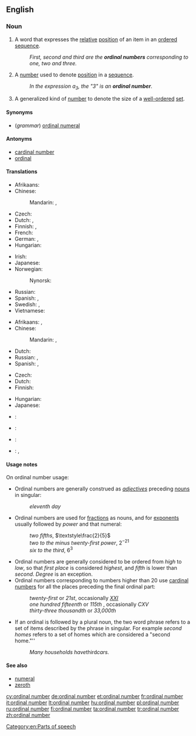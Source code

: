 ==English==
{{wikipedia}}

===Noun===
{{en-noun|head=[[ordinal]] [[number]]}}

# {{context|grammar|lang=en}} A word that expresses the [[relative]] [[position]] of an item in an [[ordered]] [[sequence]].
#: ''First, second and third are the '''ordinal numbers''' corresponding to one, two and three.''
# {{context|arithmetic|lang=en}} A [[number]] used to denote [[position]] in a [[sequence]].
#: ''In the expression a<sub>3</sub>, the "3" is an '''ordinal number'''.''
# {{context|mathematics|lang=en}} A generalized kind of [[number]] to denote the size of a [[well-ordered]] [[set]].

====Synonyms====
* (''grammar'') [[ordinal numeral]]

====Antonyms====
* [[cardinal number]]
* [[ordinal]]

====Translations====
{{trans-top|number used to denote relative position in a sequence}}
* Afrikaans: {{t|af|rangtelwoord}}
* Chinese:
*: Mandarin: {{t+|cmn|順序數|sc=Hani}}, {{t|cmn|顺序数|tr=shùnxùshù|sc=Hani}}
* Czech: {{t|cs|řadová číslovka|f}}
* Dutch: {{t|nl|ranggetal|n}}, {{t+|nl|rangtelwoord|n}}
* Finnish: {{t+|fi|järjestysluku}}, {{t+|fi|ordinaaliluku}}
* French: {{t|fr|nombre ordinal|m}}
* German: {{t+|de|Ordinalzahl|f}}, {{t+|de|Ordnungszahl|f}}
* Hungarian: {{t+|hu|sorszámnév}}
{{trans-mid}}
* Irish: {{t|ga|orduimhir|f}}
* Japanese: {{t|ja|序数詞|tr=じょすうし, josūshi}}
* Norwegian: {{t+|no|ordenstall|n}}
*: Nynorsk: {{t|nn|rekkjetal|n}}
* Russian: {{t+|ru|порядковое числительное|n|tr=porjádkovoje čislítel’noje}}
* Spanish: {{t|es|ordinal|m}}, {{t|es|adjetivo ordinal|m}}
* Swedish: {{t+|sv|ordningstal}}, {{t|sv|ordinaltal}}
* Vietnamese: {{t|vi|số thứ tự}}
{{trans-bottom}}

{{trans-top|number used to denote position in a sequence}}
* Afrikaans: {{t|af|ranggetal}}, {{t|af|ordinale getal}}
* Chinese:
*: Mandarin: {{t|cmn|序數|sc=Hani}}, {{t+|cmn|序数|tr=xùshù|sc=Hani}}
{{trans-mid}}
* Dutch: {{t|nl|ranggetal|n}}
* Russian: {{t+|ru|порядковый номер|m|tr=porjádkovyj nómer}}, {{t+|ru|номер|m|tr=nómer}}
* Spanish: {{t|es|ordinal|m}}, {{t+|es|número ordinal|m}}
{{trans-bottom}}

{{trans-top|generalized kind of number to denote the size of a well-ordered set}}
* Czech: {{t|cs|ordinální číslo|n}}
* Dutch: {{t|nl|ranggetal|n}}
* Finnish: {{t|fi|ordinaali}}
{{trans-mid}}
* Hungarian: {{t+|hu|rendszám}}
* Japanese: {{t|ja|順序数|tr=じゅんじょすう, junjosū|sc=Jpan}}
{{trans-bottom}}

{{checktrans-top}}
* {{ttbc|fr}}: {{t+|fr|ordinal|m}}
{{trans-mid}}
* {{ttbc|is}}: {{t+|is|raðtala|f}}
* {{ttbc|it}}: {{t|it|numero ordinale|m}}
* {{ttbc|sv}}: {{t+|sv|ordningstal}}, {{t|sv|ordinaltal}}
{{trans-bottom}}

====Usage notes====
On ordinal number usage:
* Ordinal numbers are generally construed as ''[[adjective]]s'' preceding {{context|countable|lang=en}} [[noun]]s in singular:
*: ''eleventh day''
* Ordinal numbers are used for [[fraction]]s as {{context|countable|lang=en}} nouns, and for [[exponent]]s usually followed by ''power'' and that numeral:
*: ''two fifths'', <math>\textstyle\frac{2}{5}</math>
*: ''two to the minus twenty-first power'', <math>2^{-21}</math>
*: ''six to the third'', <math>6^3</math>
* Ordinal numbers are generally considered to be ordered from ''high'' to ''low'', so that ''first place'' is considered ''highest'', and ''fifth'' is lower than ''second''. ''Degree'' is an exception.
* Ordinal numbers corresponding to numbers higher than 20 use [[cardinal number]]s for all the places preceding the final ordinal part:
*: ''twenty-first'' or ''21st'', occasionally ''[[XXI]]''
*: ''one hundred fifteenth'' or ''115th'' , occasionally ''CXV''
*: ''thirty-three thousandth'' or ''33,000th''
* If an ordinal is followed by a plural noun, the two word phrase refers to a set of items described by the phrase in singular. For example ''second homes'' refers to a set of homes which are considered a "second home."''
*: ''Many households have ''third'' cars.''

====See also====
* [[numeral]]
* [[zeroth]]

[[Category:en:Parts of speech]]

[[cy:ordinal number]]
[[de:ordinal number]]
[[et:ordinal number]]
[[fr:ordinal number]]
[[it:ordinal number]]
[[lt:ordinal number]]
[[hu:ordinal number]]
[[pl:ordinal number]]
[[ru:ordinal number]]
[[fi:ordinal number]]
[[ta:ordinal number]]
[[tr:ordinal number]]
[[zh:ordinal number]]